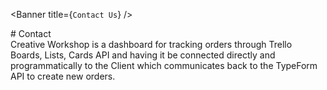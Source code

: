 
<Banner title={`Contact Us`} />

<div style={{textAlign: `center`, display: `none`}}>
  # Contact
</div>

<section className={`productsSection customSection`}>
  <Main className={`cwsContent`} showTopButton={true}>
    <div className={`pageContentContainer`}>
      Creative Workshop is a dashboard for tracking orders through Trello Boards, Lists, Cards API and having it be connected directly and programmatically to the Client which communicates back to the TypeForm API to create new orders.
    </div>
  </Main>
</section>